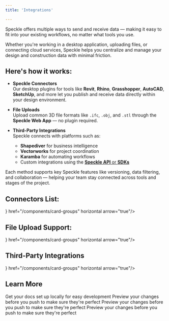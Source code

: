```yaml
---
title: 'Integrations'

---
```


Speckle offers multiple ways to send and receive data — making it easy to fit into your existing workflows, no matter what tools you use.

Whether you're working in a desktop application, uploading files, or connecting cloud services, Speckle helps you centralize and manage your design and construction data with minimal friction.

## Here's how it works:

- **Speckle Connectors**  
  Our desktop plugins for tools like **Revit**, **Rhino**, **Grasshopper**, **AutoCAD**, **SketchUp**, and more let you publish and receive data directly within your design environment.

- **File Uploads**  
  Upload common 3D file formats like `.ifc`, `.obj`, and `.stl` through the **Speckle Web App** — no plugin required.

- **Third-Party Integrations**  
  Speckle connects with platforms such as:
  - **Shapediver** for business intelligence  
  - **Vectorworks** for project coordination  
  - **Karamba** for automating workflows  
  - Custom integrations using the [**Speckle API** or **SDKs**](http://localhost:3000/api-reference/introduction)

Each method supports key Speckle features like versioning, data filtering, and collaboration — helping your team stay connected across tools and stages of the project.




## Connectors List:
<CardGroup cols={3}>
  <Card title="Revit" icon={
    <img
      src="revit.svg"
      alt="Revit Logo"
      style={{ width: 24, height: 24 }}
    />
  } href="/components/card-groups" horizontal arrow="true"/>
  <Card title="Rhino" icon="link" href="/components/card-groups" horizontal arrow="true"/>
  <Card title="Blender" icon="link" href="/components/card-groups" horizontal arrow="true"/>
  <Card title="Power BI" icon="link" href="/components/card-groups" horizontal arrow="true"/>
  <Card title="SketchUp" icon="link" href="/components/card-groups" horizontal arrow="true"/>
  <Card title="AutoCad" icon="link" href="/components/card-groups" horizontal arrow="true"/>
  <Card title="Archicad" icon="link" href="/components/card-groups" horizontal arrow="true"/>
  <Card title="Tekla" icon="link" href="/components/card-groups" horizontal arrow="true"/>
  <Card title="Etabs" icon="link" href="/components/card-groups" horizontal arrow="true"/>
  <Card title="Navisworks" icon="link" href="/components/card-groups" horizontal arrow="true"/>
  <Card title="QGIS" icon="link" href="/components/card-groups" horizontal arrow="true"/>
  <Card title="ArcGIS" icon="link" href="/components/card-groups" horizontal arrow="true"/>
  <Card title="Civil3D" icon="link" href="/components/card-groups" horizontal arrow="true"/>
</CardGroup>

## File Upload Support:
<CardGroup cols={3}>
  <Card title="IFC" icon={
    <img
      src="ifc.svg"
      alt="Revit Logo"
      style={{ width: 24, height: 24 }}
    />
  } href="/components/card-groups" horizontal arrow="true"/>
  <Card title="OBJ" icon="cubes" href="/components/card-groups" horizontal arrow="true"/>
  <Card title="STL" icon="cube" href="/components/card-groups" horizontal arrow="true"/>
</CardGroup>

## Third-Party Integrations
<CardGroup cols={3}>
  <Card title="Shapediver" icon={
    <img
      src="ifc.svg"
      alt="Revit Logo"
      style={{ width: 24, height: 24 }}
    />
  } href="/components/card-groups" horizontal arrow="true"/>
  <Card title="Vectorworks" icon="cubes" href="/components/card-groups" horizontal arrow="true"/>
  <Card title="Karamba" icon="cube" href="/components/card-groups" horizontal arrow="true"/>
</CardGroup>

## Learn More

<CardGroup cols={2}>
  <Card
    title="Projects & Models"
    icon="folder-open"
    href="https://mintlify.com/docs/quickstart"
  >
    Get your docs set up locally for easy development
  </Card>
  <Card
    title="Connector Settings"
    icon="plug"
    href="https://mintlify.com/docs/development"
  >
    Preview your changes before you push to make sure they're perfect
  </Card>
    <Card
    title="Workspaces"
    icon="table-columns"
    href="https://mintlify.com/docs/development"
  >
    Preview your changes before you push to make sure they're perfect
  </Card>
    <Card
    title="Automate"
    icon="arrows-rotate"
    href="https://mintlify.com/docs/development"
  >
    Preview your changes before you push to make sure they're perfect
  </Card>
</CardGroup>